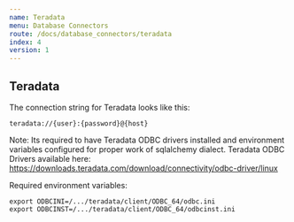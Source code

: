 ```yaml
---
name: Teradata
menu: Database Connectors
route: /docs/database_connectors/teradata
index: 4
version: 1
---
```


Teradata
-------------

The connection string for Teradata looks like this:

```
teradata://{user}:{password}@{host}
```

Note: Its required to have Teradata ODBC drivers installed and environment variables configured for proper work of sqlalchemy dialect. Teradata ODBC Drivers available here: https://downloads.teradata.com/download/connectivity/odbc-driver/linux

Required environment variables:

```
export ODBCINI=/.../teradata/client/ODBC_64/odbc.ini
export ODBCINST=/.../teradata/client/ODBC_64/odbcinst.ini
```
